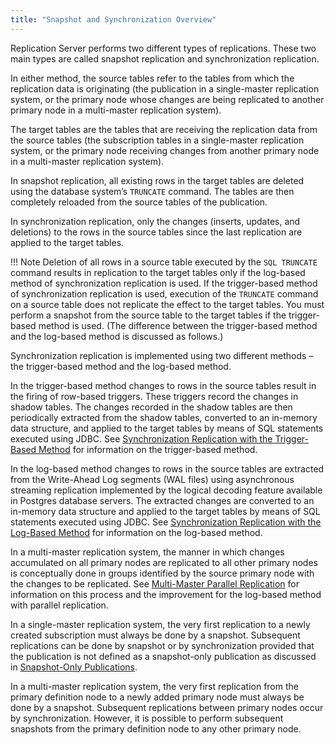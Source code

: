 ```yaml
---
title: "Snapshot and Synchronization Overview"
---
```


<div id="snapshot_and_synchronous" class="registered_link"></div>

Replication Server performs two different types of replications. These two main types are called snapshot replication and synchronization replication.

In either method, the source tables refer to the tables from which the replication data is originating (the publication in a single-master replication system, or the primary node whose changes are being replicated to another primary node in a multi-master replication system).

The target tables are the tables that are receiving the replication data from the source tables (the subscription tables in a single-master replication system, or the primary node receiving changes from another primary node in a multi-master replication system).

In snapshot replication, all existing rows in the target tables are deleted using the database system’s `TRUNCATE` command. The tables are then completely reloaded from the source tables of the publication.

In synchronization replication, only the changes (inserts, updates, and deletions) to the rows in the source tables since the last replication are applied to the target tables.

!!! Note
    Deletion of all rows in a source table executed by the `SQL TRUNCATE` command results in replication to the target tables only if the log-based method of synchronization replication is used. If the trigger-based method of synchronization replication is used, execution of the `TRUNCATE` command on a source table does not replicate the effect to the target tables. You must perform a snapshot from the source table to the target tables if the trigger-based method is used. (The difference between the trigger-based method and the log-based method is discussed as follows.)

Synchronization replication is implemented using two different methods – the trigger-based method and the log-based method.

In the trigger-based method changes to rows in the source tables result in the firing of row-based triggers. These triggers record the changes in shadow tables. The changes recorded in the shadow tables are then periodically extracted from the shadow tables, converted to an in-memory data structure, and applied to the target tables by means of SQL statements executed using JDBC. See [Synchronization Replication with the Trigger-Based Method](09_sync_replication_trigger_based/#sync_replication_trigger_based) for information on the trigger-based method.

In the log-based method changes to rows in the source tables are extracted from the Write-Ahead Log segments (WAL files) using asynchronous streaming replication implemented by the logical decoding feature available in Postgres database servers. The extracted changes are converted to an in-memory data structure and applied to the target tables by means of SQL statements executed using JDBC. See [Synchronization Replication with the Log-Based Method](10_sync_replication_log_based/#sync_replication_log_based) for information on the log-based method.

In a multi-master replication system, the manner in which changes accumulated on all primary nodes are replicated to all other primary nodes is conceptually done in groups identified by the source primary node with the changes to be replicated. See [Multi-Master Parallel Replication](12_mmr_parallel_replication/#mmr_parallel_replication) for information on this process and the improvement for the log-based method with parallel replication.

In a single-master replication system, the very first replication to a newly created subscription must always be done by a snapshot. Subsequent replications can be done by snapshot or by synchronization provided that the publication is not defined as a snapshot-only publication as discussed in [Snapshot-Only Publications](07_snapshot_only_publications/#snapshot_only_publications).

In a multi-master replication system, the very first replication from the primary definition node to a newly added primary node must always be done by a snapshot. Subsequent replications between primary nodes occur by synchronization. However, it is possible to perform subsequent snapshots from the primary definition node to any other primary node.
